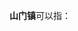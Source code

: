 '''山门镇'''可以指：
{{PRC admin/disambig|22/03/03/100/000|33/03/26/107/000|43/05/25/107/000|62/05/21/105/000}}
{{disambig|cat=三字中国镇名消歧义}}